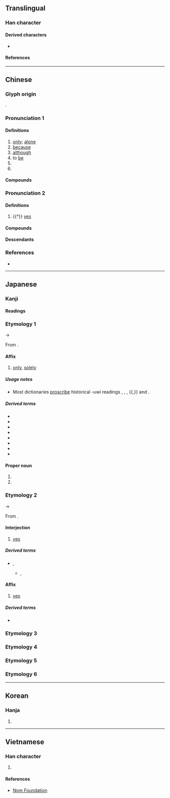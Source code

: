 {{character info}}
==Translingual==

===Han character===
{{Han char|rn=30|rad=口|as=08|sn=11|four=60014|canj=ROG|ids=⿰口隹}}

====Derived characters====
* {{l|mul|[[𣼲]], [[𪄼]], [[嶉]], [[蓶]], [[𬟢]], [[𧐌]], [[鷕]], [[雖]]}}

====References====
{{Han ref|kx=0193.170|dkj=03761|dj=0413.170|hdz=10642.050|uh=552F}}

----

==Chinese==
{{zh-forms}}

===Glyph origin===
{{Han etym}}
{{Han compound|口|隹|c1=s|c2=p|t1=mouth|ls=psc|no_och2=y}}.

===Pronunciation 1===
{{zh-pron
|m=wéi
|c=wai4
|h=pfs=vì;gd=vi2
|md=mì
|mn=ûi/tw,xm,zz:bî
|mn_note=ûi - literary; bî - vernacular
|mn-t=rui6
|mc=1
|oc=1,1
|cat=a,adv,conj,part
}}

====Definitions====
{{zh-hanzi}}

# [[only]]; [[alone]]
# [[because]]
# [[although]]
# to [[be]]
# {{n-g|Particle for expressing one's [[wish]].}}
# {{n-g|Meaningless [[sentence]]-[[initial]] particle.}}

====Compounds====
{{zh-der|fold=1|唯吾獨尊|唯識論|奉命唯謹|唯妙唯肖|唯物論|唯利是求|唯我|唯實論|匪唯|唯我獨尊|唯利是圖|任人唯親|唯識宗|唯名論|唯獨|唯恐|唯識|唯命是聽|唯美主義|唯心論|唯是命題|任人唯賢|唯一|唯讀|唯美|唯物史觀|唯有|唯恐不及|唯命是從|唯利是視|唯利是從|唯我論|萬法唯識|成唯識論}}

===Pronunciation 2===
{{zh-pron
|m=唯
|c=wai2,wai5
|mc=2
|oc=n,2
|cat=part
}}

====Definitions====
{{zh-hanzi}}

# {{†}} {{n-g|A [[polite]] [[particle]] used to [[respond]] to [[elder]]s:}} [[yes]]

====Compounds====
{{zh-der|fold=1|唯唯諾諾|唯諾|唯唯否否|唯唯}}

====Descendants====
{{CJKV||い}}

===References===
* {{R:yue:Hanzi}}

----

==Japanese==

===Kanji===
{{ja-kanji|grade=c|rs=口08}}

====Readings====
{{ja-readings
|goon=ゆい<ゆい<ゆ.ゐ
|kanon=い<ゐ
<!--|on=すい<すい<す.ゐ
-->|kun=ただ-<!--, これ-->
}}

===Etymology 1===
{{ja-kanjitab|yomi=goon|ゆい}}
{{IPAchar|/juwi/}} → {{IPAchar|/jui/}}

From {{der|ja|ltc|sort=ゆい|-}} {{ltc-l|唯|id=1}}.

====Affix====
{{ja-pos|affix|ゆい}}

# [[only]], [[solely]]

=====Usage notes=====
* Most dictionaries [[proscribe]] historical ''-uwi'' readings {{ja-r|す.ゐ|hist=1}}, {{ja-r|ず.ゐ|hist=1}}, {{ja-r|つ.ゐ|hist=1}}, {{ja-r|ゆ.ゐ|hist=1}}{{,}} and {{ja-r|る.ゐ|hist=1}}.

=====Derived terms=====
{{der-top3}}
* {{ja-r|唯%一|ゆい%いち}}
* {{ja-r|唯%一|ゆい%いつ}}
* {{ja-r|唯%我%論|ゆい%が%ろん}}
* {{ja-r|唯%我%独%尊|ゆい%が%どく%そん}}
* {{ja-r|唯%識|ゆい%しき}}
* {{ja-r|唯心|ゆいしん}}
* {{ja-r|唯%美|ゆい%び}}
* {{ja-r|唯物|ゆいぶつ}}
{{der-bottom}}

====Proper noun====
{{ja-pos|ゆい|proper}}

# {{given name|ja|female|A=a|sort=ゆい}}
# {{surname|ja|A=a|nodot=1|sort=ゆい}}

===Etymology 2===
{{ja-kanjitab|yomi=kanon|い}}
{{IPAchar|/wi/}} → {{IPAchar|/i/}}

From {{der|ja|ltc|sort=い|-}} {{ltc-l|唯|id=2}}.

====Interjection====
{{ja-pos|interjection|い|hhira=ゐ}}

# {{n-g|[[polite]] [[particle]] used to [[respond]] to [[elder]]s:}} [[yes]]
#: {{syn|ja|はい|tr=hai}}

=====Derived terms=====
* {{ja-r|唯唯|い.い|rom=-}}, {{ja-r|唯々|い.い}}
** {{ja-r|唯唯%諾諾|い.い%だくだく|rom=-}}, {{ja-r|唯々%諾々|い.い%だくだく}}

====Affix====
{{ja-pos|affix|い|hhira=ゐ}}

# {{n-g|[[polite]] [[particle]] used to [[respond]] to [[elder]]s:}} [[yes]]

=====Derived terms=====
* {{ja-r|諾%唯|だく%い}}

===Etymology 3===
{{ja-kanjitab|ただ|yomi=k}}
{{ja-see|ただ}}

===Etymology 4===
{{ja-kanjitab|yomi=i|たった}}
{{ja-see|たった}}

===Etymology 5===
{{ja-kanjitab|yomi=i|たんだ}}
{{ja-see|たんだ}}

===Etymology 6===
{{ja-kanjitab|yomi=i|ない}}
{{ja-see|ない}}

----

==Korean==

===Hanja===
{{ko-hanja|hangeul=유|rv=yu|mr=yu}}

# {{rfdef|ko|sort=口08}}

----

==Vietnamese==

===Han character===
{{vi-hantu|rs=口08|[[dõi]], [[dói]], [[dúi]], [[duỗi]], [[duy]], [[giói]], [[giọi]], [[gioè]], [[dạ]], [[dọi]], [[duối]]}}

# {{rfdef|vi|sort=口08}}

====References====
* [http://nomfoundation.org/common/nom_details.php?codepoint=552F Nom Foundation]